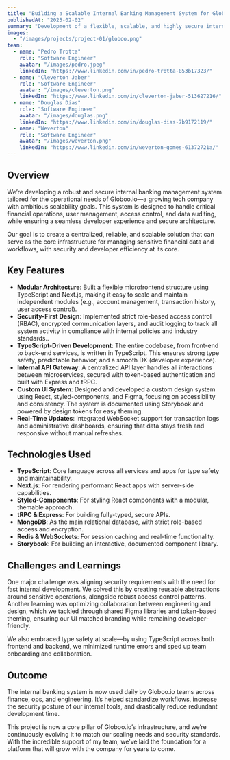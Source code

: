 ```yaml
---
title: "Building a Scalable Internal Banking Management System for Globoo.io"
publishedAt: "2025-02-02"
summary: "Development of a flexible, scalable, and highly secure internal banking system for Globoo.io. The system includes essential features required for secure financial management and operations within a large-scale tech environment. Built with a TypeScript-first approach to ensure maintainability, consistency, and performance across all applications. I'm proud to count on my amazing team at Globoo to shape and continuously improve this project."
images:
  - "/images/projects/project-01/globoo.png"
team:
  - name: "Pedro Trotta"
    role: "Software Engineer"
    avatar: "/images/pedro.jpeg"
    linkedIn: "https://www.linkedin.com/in/pedro-trotta-853b17323/"
  - name: "Cleverton Jaber"
    role: "Software Engineer"
    avatar: "/images/cleverton.png"
    linkedIn: "https://www.linkedin.com/in/cleverton-jaber-513627216/"
  - name: "Douglas Dias"
    role: "Software Engineer"
    avatar: "/images/douglas.png"
    linkedIn: "https://www.linkedin.com/in/douglas-dias-7b9172119/"
  - name: "Weverton"
    role: "Software Engineer"
    avatar: "/images/weverton.png"
    linkedIn: "https://www.linkedin.com/in/weverton-gomes-61372721a/"
---
```


## Overview

We’re developing a robust and secure internal banking management system tailored for the operational needs of Globoo.io—a growing tech company with ambitious scalability goals. This system is designed to handle critical financial operations, user management, access control, and data auditing, while ensuring a seamless developer experience and secure architecture.

Our goal is to create a centralized, reliable, and scalable solution that can serve as the core infrastructure for managing sensitive financial data and workflows, with security and developer efficiency at its core.

## Key Features

- **Modular Architecture**: Built a flexible microfrontend structure using TypeScript and Next.js, making it easy to scale and maintain independent modules (e.g., account management, transaction history, user access control).
- **Security-First Design**: Implemented strict role-based access control (RBAC), encrypted communication layers, and audit logging to track all system activity in compliance with internal policies and industry standards..
- **TypeScript-Driven Development**: The entire codebase, from front-end to back-end services, is written in TypeScript. This ensures strong type safety, predictable behavior, and a smooth DX (developer experience).
- **Internal API Gateway**: A centralized API layer handles all interactions between microservices, secured with token-based authentication and built with Express and tRPC.
- **Custom UI System**: Designed and developed a custom design system using React, styled-components, and Figma, focusing on accessibility and consistency. The system is documented using Storybook and powered by design tokens for easy theming.
- **Real-Time Updates**: Integrated WebSocket support for transaction logs and administrative dashboards, ensuring that data stays fresh and responsive without manual refreshes.

## Technologies Used

- **TypeScript**: Core language across all services and apps for type safety and maintainability.
- **Next.js**: For rendering performant React apps with server-side capabilities.
- **Styled-Components**: For styling React components with a modular, themable approach.
- **tRPC & Express**: For building fully-typed, secure APIs.
- **MongoDB**: As the main relational database, with strict role-based access and encryption.
- **Redis & WebSockets**: For session caching and real-time functionality.
- **Storybook**: For building an interactive, documented component library.

## Challenges and Learnings

One major challenge was aligning security requirements with the need for fast internal development. We solved this by creating reusable abstractions around sensitive operations, alongside robust access control patterns. Another learning was optimizing collaboration between engineering and design, which we tackled through shared Figma libraries and token-based theming, ensuring our UI matched branding while remaining developer-friendly.

We also embraced type safety at scale—by using TypeScript across both frontend and backend, we minimized runtime errors and sped up team onboarding and collaboration.

## Outcome

The internal banking system is now used daily by Globoo.io teams across finance, ops, and engineering. It’s helped standardize workflows, increase the security posture of our internal tools, and drastically reduce redundant development time.

This project is now a core pillar of Globoo.io’s infrastructure, and we’re continuously evolving it to match our scaling needs and security standards. With the incredible support of my team, we’ve laid the foundation for a platform that will grow with the company for years to come.